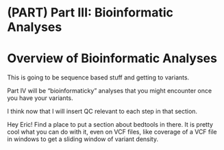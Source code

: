 # (PART) Part III: Bioinformatic Analyses {-}

# Overview of Bioinformatic Analyses

This is going to be sequence based stuff and getting
to variants.

Part IV will be "bioinformaticky" analyses that you might encounter once
you have your variants.

I think now that I will insert QC relevant to each step in that section.


Hey Eric! Find a place to put a section about bedtools in there.  It is pretty 
cool what you can do with it, even on VCF files, like coverage of a VCF file in
windows to get a sliding window of variant density.

